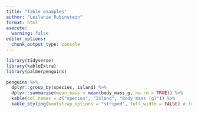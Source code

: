 ```yaml
---
title: "Table examples"
author: "Leilanie Rubinstein"
format: html
execute: 
  warning: false
editor_options: 
  chunk_output_type: console
---
```


```r
library(tidyverse)
library(kableExtra)
library(palmerpenguins)
```

```r
penguins %>%
  dplyr::group_by(species, island) %>%
  dplyr::summarise(mean_mass = mean(body_mass_g, na.rm = TRUE)) %>%
  kable(col.names = c("species", "Island", "Body mass (g)")) %>%
  kable_styling(bootstrap_options = "striped", full_width = FALSE) # full width will make it as wide as the entire document
```


